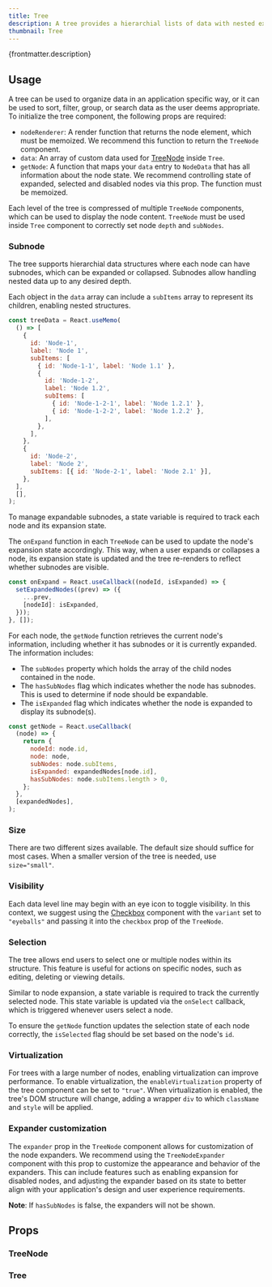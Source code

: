 ```yaml
---
title: Tree
description: A tree provides a hierarchial lists of data with nested expandable levels.
thumbnail: Tree
---
```


<p>{frontmatter.description}</p>

## Usage

A tree can be used to organize data in an application specific way, or it can be used to sort, filter, group, or search data as the user deems appropriate. To initialize the tree component, the following props are required:

- `nodeRenderer`: A render function that returns the node element, which must be memoized. We recommend this function to return the `TreeNode` component.
- `data`: An array of custom data used for [TreeNode](#treenode) inside `Tree`.
- `getNode`: A function that maps your `data` entry to `NodeData` that has all information about the node state. We recommend controlling state of expanded, selected and disabled nodes via this prop. The function must be memoized.

<LiveExample src='Tree.main.jsx'>
  <AllExamples.TreeMainExample client:load />
</LiveExample>

Each level of the tree is compressed of multiple `TreeNode` components, which can be used to display the node content. `TreeNode` must be used inside `Tree` component to correctly set node `depth` and `subNodes`.

### Subnode

The tree supports hierarchial data structures where each node can have subnodes, which can be expanded or collapsed. Subnodes allow handling nested data up to any desired depth.

Each object in the `data` array can include a `subItems` array to represent its children, enabling nested structures.

```jsx
const treeData = React.useMemo(
  () => [
    {
      id: 'Node-1',
      label: 'Node 1',
      subItems: [
        { id: 'Node-1-1', label: 'Node 1.1' },
        {
          id: 'Node-1-2',
          label: 'Node 1.2',
          subItems: [
            { id: 'Node-1-2-1', label: 'Node 1.2.1' },
            { id: 'Node-1-2-2', label: 'Node 1.2.2' },
          ],
        },
      ],
    },
    {
      id: 'Node-2',
      label: 'Node 2',
      subItems: [{ id: 'Node-2-1', label: 'Node 2.1' }],
    },
  ],
  [],
);
```

To manage expandable subnodes, a state variable is required to track each node and its expansion state.

The `onExpand` function in each `TreeNode` can be used to update the node's expansion state accordingly. This way, when a user expands or collapses a node, its expansion state is updated and the tree re-renders to reflect whether subnodes are visible.

```jsx
const onExpand = React.useCallback((nodeId, isExpanded) => {
  setExpandedNodes((prev) => ({
    ...prev,
    [nodeId]: isExpanded,
  }));
}, []);
```

For each node, the `getNode` function retrieves the current node's information, including whether it has subnodes or it is currently expanded. The information includes:

- The `subNodes` property which holds the array of the child nodes contained in the node.
- The `hasSubNodes` flag which indicates whether the node has subnodes. This is used to determine if node should be expandable.
- The `isExpanded` flag which indicates whether the node is expanded to display its subnode(s).

```jsx
const getNode = React.useCallback(
  (node) => {
    return {
      nodeId: node.id,
      node: node,
      subNodes: node.subItems,
      isExpanded: expandedNodes[node.id],
      hasSubNodes: node.subItems.length > 0,
    };
  },
  [expandedNodes],
);
```

<LiveExample src='Tree.subnodes.jsx'>
  <AllExamples.TreeSubNodesExample client:load />
</LiveExample>

### Size

There are two different sizes available. The default size should suffice for most cases. When a smaller version of the tree is needed, use `size="small"`.

<LiveExample src='Tree.small.jsx'>
  <AllExamples.TreeSmallExample client:load />
</LiveExample>

### Visibility

Each data level line may begin with an eye icon to toggle visibility. In this context, we suggest using the [Checkbox](/docs/checkbox) component with the `variant` set to `"eyeballs"` and passing it into the `checkbox` prop of the `TreeNode`.

<LiveExample src='Tree.visibility.jsx'>
  <AllExamples.TreeVisibilityExample client:load />
</LiveExample>

### Selection

The tree allows end users to select one or multiple nodes within its structure. This feature is useful for actions on specific nodes, such as editing, deleting or viewing details.

Similar to node expansion, a state variable is required to track the currently selected node. This state variable is updated via the `onSelect` callback, which is triggered whenever users select a node.

To ensure the `getNode` function updates the selection state of each node correctly, the `isSelected` flag should be set based on the node's `id`.

<LiveExample src='Tree.selection.jsx'>
  <AllExamples.TreeSelectionExample client:load />
</LiveExample>

### Virtualization

For trees with a large number of nodes, enabling virtualization can improve performance. To enable virtualization, the `enableVirtualization` property of the tree component can be set to `"true"`. When virtualization is enabled, the tree's DOM structure will change, adding a wrapper `div` to which `className` and `style` will be applied.

<LiveExample src='Tree.virtualization.jsx'>
  <AllExamples.TreeVirtualizationExample client:load />
</LiveExample>

### Expander customization

The `expander` prop in the `TreeNode` component allows for customization of the node expanders. We recommend using the `TreeNodeExpander` component with this prop to customize the appearance and behavior of the expanders. This can include features such as enabling expansion for disabled nodes, and adjusting the expander based on its state to better align with your application's design and user experience requirements.

<LiveExample src='Tree.customizeExpander.jsx'>
  <AllExamples.TreeCustomizeExpanderExample client:load />
</LiveExample>

**Note**: If `hasSubNodes` is false, the expanders will not be shown.

## Props

### TreeNode

<PropsTable path='@itwin/itwinui-react/esm/core/Tree/TreeNode.d.ts' />

### Tree

<PropsTable path='@itwin/itwinui-react/esm/core/Tree/Tree.d.ts' />

